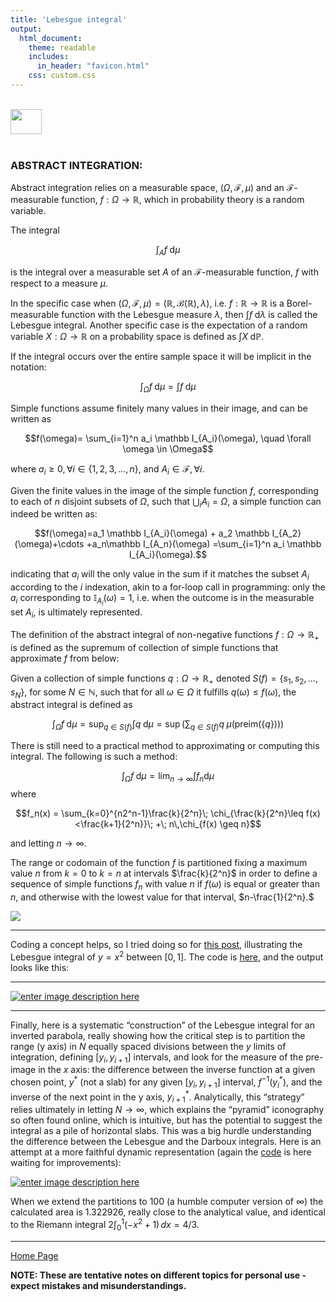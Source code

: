 ```yaml
---
title: 'Lebesgue integral'
output: 
  html_document:
    theme: readable
    includes:
      in_header: "favicon.html" 
    css: custom.css
---
```


<br>
<a href="http://rinterested.github.io/statistics/index.html">
<img HEIGHT="40" WIDTH="50" src="logo.PNG"></a>
<br><br>


### ABSTRACT INTEGRATION:


Abstract integration relies on a measurable space, $(\Omega,\mathcal F, \mu)$ and an $\mathcal F$-measurable function, $f: \Omega \to \mathbb R,$ which in probability theory is a random variable.

The integral

$$\int_A f \;\mathrm d\mu$$

is the integral over a measurable set $A$ of an $\mathcal F$-measurable function, $f$ with respect to a measure $\mu.$

In the specific case when $(\Omega,\mathcal F, \mu)= (\mathbb R,\mathcal B(\mathbb R), \lambda),$ i.e. $f: \mathbb R \to \mathbb R$ is a Borel-measurable function with the Lebesgue measure $\lambda,$  then $\int f\;\mathrm d \lambda$ is called the Lebesgue integral. Another specific case is the expectation of a random variable $X:\Omega \to \mathbb R$ on a probability space is defined as $\int X \; \mathrm d\mathbb P.$

If the integral occurs over the entire sample space it will be implicit in the notation:

$$\int_\Omega f \;\mathrm d\mu= \int f \;\mathrm d\mu$$

Simple functions assume finitely many values in their image, and can be written as

$$f(\omega)= \sum_{i=1}^n a_i \mathbb I_{A_i}(\omega), \quad \forall \omega  \in \Omega$$

where $a_i \geq 0, \forall i \in \{1,2,3, \dots, n\},$ and $A_i \in \mathcal F, \forall i.$

Given the finite values in the image of the simple function $f,$ corresponding to each of $n$ disjoint subsets of $\Omega,$ such that $\bigcup_{i}A_i=\Omega,$ a simple function can indeed be written as:

$$f(\omega)=a_1 \mathbb I_{A_i}(\omega) + a_2 \mathbb I_{A_2}(\omega)+\cdots +a_n\mathbb I_{A_n}(\omega) =\sum_{i=1}^n a_i \mathbb I_{A_i}(\omega).$$

indicating that $a_i$ will the only value in the sum if it matches the subset $A_i$ according to the $i$ indexation, akin to a for-loop call in programming: only the $a_i$ corresponding to $\mathbb I_{A_i} (\omega)=1,$ i.e. when the outcome is in the measurable set $A_i,$ is ultimately represented. 

The definition of the abstract integral of non-negative functions $f: \Omega \to \mathbb R_+$ is defined as the supremum of collection of simple functions that approximate $f$ from below:

Given a collection of simple functions $q: \Omega \to \mathbb R_+$ denoted $S(f)=\{s_1, s_2, \dots, s_N\},$ for some $N \in \mathbb N,$ such that for all $\omega \in \Omega$ it fulfills $q(\omega)\leq f(\omega),$ the abstract integral is defined as

$$\int_\Omega f \;\mathrm d\mu=\sup_{q \in S(f)} \int q \;\mathrm d\mu=\sup\left(\sum_{q\in S(f)} q \; \mu (\text{preim}\left(\{q\})\right) \right)$$

There is still need to a practical method to approximating or computing this integral. The following is such a method:

$$\int_\Omega f \;\mathrm d\mu = \lim_{n \to \infty} \int f_n \mathrm d\mu$$
where

$$f_n(x) = \sum_{k=0}^{n2^n-1}\frac{k}{2^n}\; \chi_{\frac{k}{2^n}\leq f(x)<\frac{k+1}{2^n}}\; +\; n\,\chi_{f(x) \geq n}$$
 
and letting $n \to \infty.$ 

The range or codomain of the function $f$ is partitioned fixing a maximum value $n$ from $k=0$ to $k = n$ at intervals $\frac{k}{2^n}$ in order to define a sequence of simple functions $f_n$ with value $n$ if $f(\omega)$ is equal or greater than $n,$ and otherwise with the lowest value for that interval, $n-\frac{1}{2^n}.$

<img  src="https://user-images.githubusercontent.com/9312897/114968200-dfd1d400-9e43-11eb-8f56-435aa22ff9fa.png">



---

Coding a concept helps, so I tried doing so for [this post](https://math.stackexchange.com/a/7444/152225), illustrating the Lebesgue integral of $y = x^2$ between $[0,1]$. The code is [here](https://github.com/RInterested/SIMULATIONS_and_PROOFS/blob/master/Lebesgue%20plot), and the output looks like this:

---

[![enter image description here][5]][5]

---

Finally, here is a systematic "construction" of the Lebesgue integral for an inverted parabola, really showing how the critical step is to partition the range (y axis) in $N$ equally spaced divisions between the $y$ limits of integration, defining $[y_i,y_{i+1}]$ intervals, and look for the measure of the pre-image in the $x$ axis: the difference between the inverse function at a given chosen point, $y^*$ (not a slab) for any given $[y_i, y_{i+1}]$ interval, $f^{-1}(y^*_i)$, and the inverse of the next point in the y axis, $y^*_{i+1}$. Analytically, this "strategy" relies ultimately in letting $N\rightarrow\infty$, which explains the "pyramid" iconography so often found online, which is intuitive, but has the potential to suggest the integral as a pile of horizontal slabs. This was a big hurdle understanding the difference between the Lebesgue and the Darboux integrals. Here is an attempt at a more faithful dynamic representation (again the [code](https://github.com/RInterested/SIMULATIONS_and_PROOFS/blob/master/Lebesgue%20plot) is here waiting for improvements):

[![enter image description here][6]][6] 

When we extend the partitions to $100$ (a humble computer version of $\infty$) the calculated area is $1.322926$, really close to the analytical value, and identical to the Riemann integral $2\int_0^1 (-x^2 +1)\, dx=4/3.$


  [1]: https://i.stack.imgur.com/loFC7.gif
  [2]: https://i.stack.imgur.com/n2AUt.png
  [3]: https://youtu.be/E4ebsuZcdfg
  [4]: https://i.stack.imgur.com/EffZp.png
  [5]: https://i.stack.imgur.com/P2jqY.gif
  [6]: https://i.stack.imgur.com/CR5oO.gif


---
<a href="http://rinterested.github.io/statistics/index.html">Home Page</a>

**NOTE: These are tentative notes on different topics for personal use - expect mistakes and misunderstandings.**
